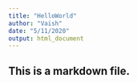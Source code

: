 ```yaml
---
title: "HelloWorld"
author: "Vaish"
date: "5/11/2020"
output: html_document
---
```


## This is a markdown file.
